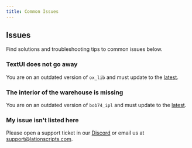 ```yaml
---
title: Common Issues
---
```


## Issues
Find solutions and troubleshooting tips to common issues below.

### TextUI does not go away
You are on an outdated version of ```ox_lib``` and must update to the [latest](https://github.com/overextended/ox_lib/releases/latest).

### The interior of the warehouse is missing
You are on an outdated version of ```bob74_ipl``` and must update to the [latest](https://github.com/Bob74/bob74_ipl/releases/latest).

### My issue isn't listed here
Please open a support ticket in our [Discord](https://discord.gg/9EbY4nM5uu) or email us at support@lationscripts.com.